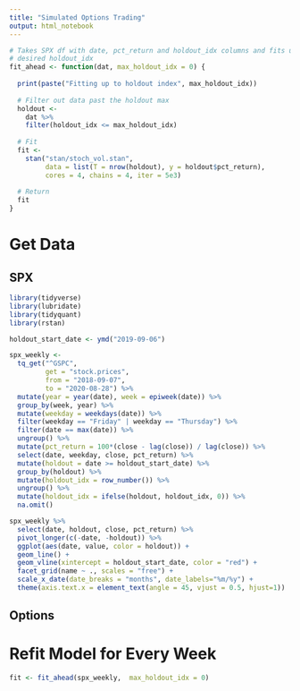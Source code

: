 ```yaml
---
title: "Simulated Options Trading"
output: html_notebook
---
```


```r
# Takes SPX df with date, pct_return and holdout_idx columns and fits up to
# desired holdout_idx
fit_ahead <- function(dat, max_holdout_idx = 0) {
  
  print(paste("Fitting up to holdout index", max_holdout_idx))
  
  # Filter out data past the holdout max
  holdout <-
    dat %>%
    filter(holdout_idx <= max_holdout_idx)
  
  # Fit
  fit <-
    stan("stan/stoch_vol.stan",
         data = list(T = nrow(holdout), y = holdout$pct_return),
         cores = 4, chains = 4, iter = 5e3)
  
  # Return
  fit
}
```


# Get Data

## SPX

```r
library(tidyverse)
library(lubridate)
library(tidyquant)
library(rstan)

holdout_start_date <- ymd("2019-09-06")

spx_weekly <-
  tq_get("^GSPC",
         get = "stock.prices",
         from = "2018-09-07",
         to = "2020-08-28") %>%
  mutate(year = year(date), week = epiweek(date)) %>%
  group_by(week, year) %>%
  mutate(weekday = weekdays(date)) %>%
  filter(weekday == "Friday" | weekday == "Thursday") %>%
  filter(date == max(date)) %>%
  ungroup() %>%
  mutate(pct_return = 100*(close - lag(close)) / lag(close)) %>%
  select(date, weekday, close, pct_return) %>%
  mutate(holdout = date >= holdout_start_date) %>%
  group_by(holdout) %>%
  mutate(holdout_idx = row_number()) %>%
  ungroup() %>%
  mutate(holdout_idx = ifelse(holdout, holdout_idx, 0)) %>%
  na.omit()

spx_weekly %>%
  select(date, holdout, close, pct_return) %>%
  pivot_longer(c(-date, -holdout)) %>%
  ggplot(aes(date, value, color = holdout)) +
  geom_line() +
  geom_vline(xintercept = holdout_start_date, color = "red") +
  facet_grid(name ~ ., scales = "free") +
  scale_x_date(date_breaks = "months", date_labels="%m/%y") +
  theme(axis.text.x = element_text(angle = 45, vjust = 0.5, hjust=1))
```


## Options

# Refit Model for Every Week

```r
fit <- fit_ahead(spx_weekly,  max_holdout_idx = 0)
```

